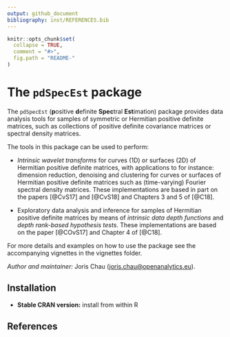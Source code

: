 ```yaml
---
output: github_document
bibliography: inst/REFERENCES.bib
---
```


<!-- README.md is generated from README.Rmd. Please edit that file -->

```r
knitr::opts_chunk$set(
  collapse = TRUE,
  comment = "#>",
  fig.path = "README-"
)
```

# The `pdSpecEst` package

The `pdSpecEst` (**p**ositive **d**efinite **Spec**tral **Est**imation) package provides data analysis tools for samples of symmetric or Hermitian positive definite matrices, such as collections of positive definite covariance matrices or spectral density matrices.

The tools in this package can be used to perform:

* *Intrinsic wavelet transforms* for curves (1D) or surfaces (2D) of Hermitian
  positive definite matrices, with applications to for instance: dimension
  reduction, denoising and clustering for curves or surfaces of Hermitian
  positive definite matrices such as (time-varying) Fourier spectral density
  matrices. These implementations are based in part on the papers [@CvS17]
  and [@CvS18] and Chapters 3 and 5 of [@C18].

* Exploratory data analysis and inference for samples of Hermitian positive definite matrices by means of *intrinsic data depth functions* and *depth rank-based hypothesis tests*. These implementations are based on the paper [@COvS17] and Chapter 4 of [@C18].

For more details and examples on how to use the package see the accompanying vignettes in the vignettes folder. 

*Author and maintainer:* Joris Chau (<joris.chau@openanalytics.eu>).

## Installation

* **Stable CRAN version:** install from within R

## References



